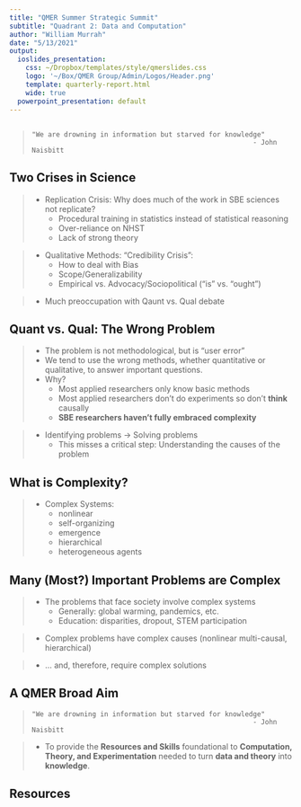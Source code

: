 ```yaml
---
title: "QMER Summer Strategic Summit"
subtitle: "Quadrant 2: Data and Computation"
author: "William Murrah"
date: "5/13/2021"
output:
  ioslides_presentation:
    css: ~/Dropbox/templates/style/qmerslides.css
    logo: '~/Box/QMER Group/Admin/Logos/Header.png'
    template: quarterly-report.html
    wide: true
  powerpoint_presentation: default    
---
```


## 

>     "We are drowning in information but starved for knowledge" 
>                                                            - John Naisbitt

## Two  Crises in Science

> * Replication Crisis: Why does much of the work in SBE sciences not replicate?
>     + Procedural training in statistics instead of statistical reasoning
>     + Over-reliance on NHST
>     + Lack of strong theory

> * Qualitative Methods: "Credibility Crisis": 
>    + How to deal with Bias
>    + Scope/Generalizability
>    + Empirical vs. Advocacy/Sociopolitical ("is" vs. "ought")

> * Much preoccupation with Qaunt vs. Qual debate

## Quant vs. Qual: The Wrong Problem

> * The problem is not methodological, but is "user error"
> * We tend to use the wrong methods, whether quantitative or qualitative,  to answer important questions.
> * Why?
>    + Most applied researchers only know basic methods
>    + Most applied researchers don't do experiments so don't **think** causally
>    + **SBE researchers haven't fully embraced complexity**

> * Identifying problems -> Solving problems
>    + This misses a critical step: Understanding the causes of the problem

## What is Complexity?

> * Complex Systems:
>    + nonlinear
>    + self-organizing
>    + emergence
>    + hierarchical
>    + heterogeneous agents

## Many (Most?) Important Problems are Complex

> * The problems that face society involve complex systems
>     + Generally: global warming, pandemics, etc.
>     + Education: disparities, dropout, STEM participation

> * Complex problems have complex causes (nonlinear multi-causal, hierarchical) 

> * ... and, therefore, require complex solutions

## A QMER Broad Aim

>     "We are drowning in information but starved for knowledge" 
>                                                            - John Naisbitt


> * To provide the **Resources and Skills** foundational to  **Computation, Theory, and Experimentation** needed to turn **data and theory** into **knowledge**.


## Resources
